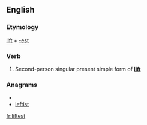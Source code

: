 ==English==

===Etymology===
[[lift]] + [[-est]]

===Verb===
{{infl|en|verb form}}

# {{archaic}} Second-person singular present simple form of '''[[lift]]'''

===Anagrams===
* {{alphagram|efilstt}}
* [[leftist#English|leftist]]

[[fr:liftest]]